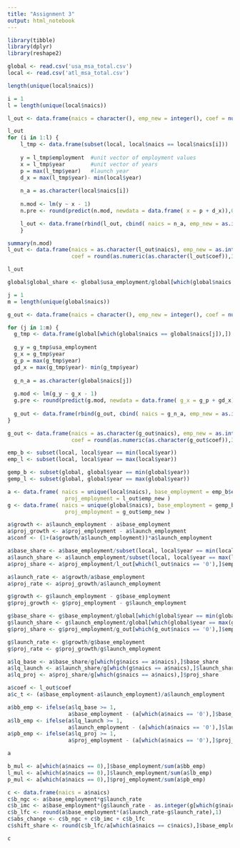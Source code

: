 ```yaml
---
title: "Assignment 3"
output: html_notebook
---
```


```r
library(tibble)
library(dplyr)
library(reshape2)

global <- read.csv('usa_msa_total.csv')
local <- read.csv('atl_msa_total.csv')

```

```r
length(unique(local$naics))
```

```r
i = 1
l = length(unique(local$naics))

l_out <- data.frame(naics = character(), emp_new = integer(), coef = numeric())

l_out
for (i in 1:l) {
    l_tmp <- data.frame(subset(local, local$naics == local$naics[i]))
    
    y = l_tmp$employment  #unit vector of employment values
    x = l_tmp$year        #unit vector of years
    p = max(l_tmp$year)   #launch year
    d_x = max(l_tmp$year)- min(local$year)
    
    n_a = as.character(local$naics[i])
    
    n.mod <- lm(y ~ x - 1)
    n.pre <- round(predict(n.mod, newdata = data.frame( x = p + d_x)),0)

    l_out <- data.frame(rbind(l_out, cbind( naics = n_a, emp_new = as.integer(n.pre), coef = n.mod[[1:1]])))
    }

summary(n.mod)
l_out <- data.frame(naics = as.character(l_out$naics), emp_new = as.integer(as.character(l_out$emp_new)), 
                    coef = round(as.numeric(as.character(l_out$coef)),3))

l_out

```

```r
global$global_share <- global$usa_employment/global[which(global$naics == '0'),]$usa_employment

j = 1
m = length(unique(global$naics))

g_out <- data.frame(naics = character(), emp_new = integer(), coef = numeric())

for (j in 1:m) {
  g_tmp <- data.frame(global[which(global$naics == global$naics[j]),])
  
  g_y = g_tmp$usa_employment
  g_x = g_tmp$year
  g_p = max(g_tmp$year)
  gd_x = max(g_tmp$year)- min(g_tmp$year)
  
  g_n_a = as.character(global$naics[j])
  
  g.mod <- lm(g_y ~ g_x - 1)
  g.pre <- round(predict(g.mod, newdata = data.frame( g_x = g_p + gd_x)),0)
  
  g_out <- data.frame(rbind(g_out, cbind( naics = g_n_a, emp_new = as.integer(g.pre), coef = g.mod[[1:1]])))
}

g_out <- data.frame(naics = as.character(g_out$naics), emp_new = as.integer(as.character(g_out$emp_new)), 
                    coef = round(as.numeric(as.character(g_out$coef)),3))

```

```r
emp_b <- subset(local, local$year == min(local$year))
emp_l <- subset(local, local$year == max(local$year))

gemp_b <- subset(global, global$year == min(global$year))
gemp_l <- subset(global, global$year == max(global$year))

a <- data.frame( naics = unique(local$naics), base_employment = emp_b$employment, launch_employment = emp_l$employment, 
                  proj_employment = l_out$emp_new )
g <- data.frame( naics = unique(global$naics), base_employment = gemp_b$usa_employment, launch_employment = gemp_l$usa_employment,
                  proj_employment = g_out$emp_new )

a$growth <- a$launch_employment - a$base_employment
a$proj_growth <- a$proj_employment - a$launch_employment
a$conf <- (1+(a$growth/a$launch_employment))*a$launch_employment

a$base_share <- a$base_employment/subset(local, local$year == min(local$year) & local$naics == '0')$employment
a$launch_share <- a$launch_employment/subset(local, local$year == max(local$year) & local$naics == '0')$employment
a$proj_share <- a$proj_employment/l_out[which(l_out$naics == '0'),]$emp_new

a$launch_rate <- a$growth/a$base_employment
a$proj_rate <- a$proj_growth/a$launch_employment

g$growth <- g$launch_employment - g$base_employment
g$proj_growth <- g$proj_employment - g$launch_employment

g$base_share <- g$base_employment/global[which(global$year == min(global$year) & global$naics == '0'),]$usa_employment
g$launch_share <- g$launch_employment/global[which(global$year == max(global$year) & global$naics == '0'),]$usa_employment
g$proj_share <- g$proj_employment/g_out[which(g_out$naics == '0'),]$emp_new

g$launch_rate <- g$growth/g$base_employment
g$proj_rate <- g$proj_growth/g$launch_employment

a$lq_base <- a$base_share/g[which(g$naics == a$naics),]$base_share
a$lq_launch <- a$launch_share/g[which(g$naics == a$naics),]$launch_share
a$lq_proj <- a$proj_share/g[which(g$naics == a$naics),]$proj_share

a$coef <- l_out$coef
a$c_t <- (a$base_employment-a$launch_employment)/a$launch_employment

```

```r

a$bb_emp <- ifelse(a$lq_base >= 1, 
                   a$base_employment - (a[which(a$naics == '0'),]$base_employment*g[which(g$naics == a$naics),]$base_share), 0)
a$lb_emp <- ifelse(a$lq_launch >= 1, 
                   a$launch_employment - (a[which(a$naics == '0'),]$launch_employment*g[which(g$naics == a$naics),]$launch_share), 0)
a$pb_emp <- ifelse(a$lq_proj >= 1, 
                   a$proj_employment - (a[which(a$naics == '0'),]$proj_employment * g[which(g$naics == a$naics),]$proj_share), 0)

a
```

```r
b_mul <- a[which(a$naics == 0),]$base_employment/sum(a$bb_emp)
l_mul <- a[which(a$naics == 0),]$launch_employment/sum(a$lb_emp)
p_mul <- a[which(a$naics == 0),]$proj_employment/sum(a$pb_emp)
```

```r
c <- data.frame(naics = a$naics)
c$b_ngc <- a$base_employment*g$launch_rate
c$b_imc <- a$base_employment*(g$launch_rate - as.integer(g[which(g$naics == '0'),]$launch_rate))
c$b_lfc <- round(a$base_employment*(a$launch_rate-g$launch_rate),1)
c$abs_change <- c$b_ngc + c$b_imc + c$b_lfc
c$shift_share <- round(c$b_lfc/a[which(a$naics == c$naics),]$base_employment,3)

c

```

